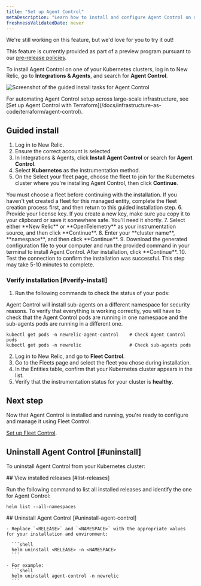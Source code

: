 ```yaml
---
title: "Set up Agent Control"
metaDescription: "Learn how to install and configure Agent Control on a Kubernetes cluster."
freshnessValidatedDate: never
---
```


<Callout title="preview">
  We're still working on this feature, but we'd love for you to try it out!

  This feature is currently provided as part of a preview program pursuant to our [pre-release policies](/docs/licenses/license-information/referenced-policies/new-relic-pre-release-policy).
</Callout>

To install Agent Control on one of your Kubernetes clusters, log in to New Relic, go to **Integrations & Agents**, and search for **Agent Control**.

   <img
     title="Agent Control guided install"
     alt="Screenshot of the guided install tasks for Agent Control"
     src="/images/agent-control-guided-install.webp"
   />

<Callout title="tip">
  For automating Agent Control setup across large-scale infrastructure, see [Set up Agent Control with Terraform](/docs/infrastructure-as-code/terraform/agent-control).
</Callout>

## Guided install
1. Log in to New Relic. 
2. Ensure the correct account is selected.
3. In Integrations & Agents, click **Install Agent Control** or search for **Agent Control**.
4. Select **Kubernetes** as the instrumentation method.
5. On the Select your fleet page, choose the fleet to join for the Kubernetes cluster where you're installing Agent Control, then click **Continue**.
<Callout title="TIP">
    You must choose a fleet before continuing with the installation. If you haven't yet created a fleet for this managed entity, complete the fleet creation process first, and then return to this guided installation step.
</Callout>
6. Provide your license key. If you create a new key, make sure you copy it to your clipboard or save it somewhere safe. You'll need it shortly.
7. Select either **New Relic** or **OpenTelemetry** as your instrumentation source, and then click **Continue**. 
8. Enter your **cluster name**, **namespace**, and then click **Continue**.
9. Download the generated configuration file to your computer and run the provided command in your terminal to install Agent Control. After installation, click **Continue**.
10. Test the connection to confirm the installation was successful. This step may take 5-10 minutes to complete.

### Verify installation [#verify-install]

1. Run the following commands to check the status of your pods:

  Agent Control will install sub-agents on a different namespace for security reasons.
  To verify that everything is working correctly, you will have to check that the Agent Control pods are running in one namespace and the sub-agents pods are running in a different one.

  ```shell
  kubectl get pods -n newrelic-agent-control    # Check Agent Control pods
  kubectl get pods -n newrelic                  # Check sub-agents pods
  ```

2. Log in to New Relic, and go to **Fleet Control**.
3. Go to the Fleets page and select the fleet you chose during installation.
4. In the Entities table, confirm that your Kubernetes cluster appears in the list.
5. Verify that the instrumentation status for your cluster is **healthy**.

## Next step
Now that Agent Control is installed and running, you're ready to configure and manage it using Fleet Control.

[Set up Fleet Control](/docs/new-relic-control/fleet-control/overview).

## Uninstall Agent Control [#uninstall]
To uninstall Agent Control from your Kubernetes cluster:

<Steps>
<Step>
  ## View installed releases [#list-releases]

  Run the following command to list all installed releases and identify the one for Agent Control:

  ```shell
  helm list --all-namespaces
  ```
</Step>

  <Step>
    ## Uninstall Agent Control [#uninstall-agent-control]

    - Replace `<RELEASE>` and `<NAMESPACE>` with the appropriate values for your installation and environment:

      ```shell
      helm uninstall <RELEASE> -n <NAMESPACE>
      ```

    - For example:
      ```shell
      helm uninstall agent-control -n newrelic
      ```

 </Step>
</Steps>
